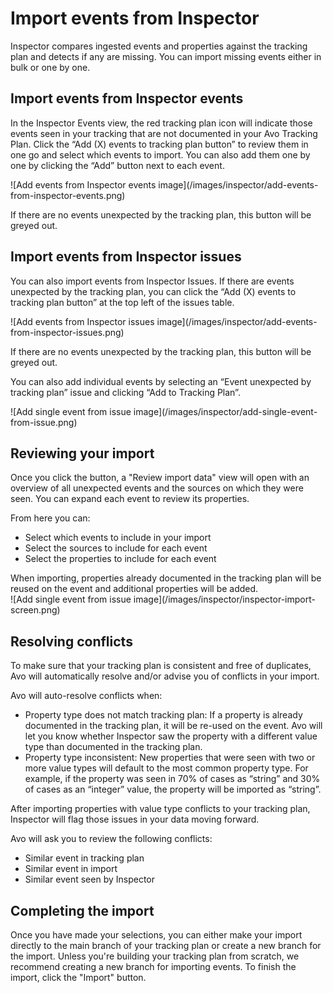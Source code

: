 
# Import events from Inspector

Inspector compares ingested events and properties against the tracking plan and detects if any are missing. You can import missing events either in bulk or one by one.

## Import events from Inspector events

In the Inspector Events view, the red tracking plan icon will indicate those events seen in your tracking that are not documented in your Avo Tracking Plan. Click the “Add (X) events to tracking plan button” to review them in one go and select which events to import. You can also add them one by one by clicking the “Add” button next to each event.

<div style={{ maxWidth: 600, paddingTop: '1.5rem' , margin: 'auto'}}>
![Add events from Inspector events image](/images/inspector/add-events-from-inspector-events.png)
</div>

If there are no events unexpected by the tracking plan, this button will be greyed out.

## Import events from Inspector issues

You can also import events from Inspector Issues. If there are events unexpected by the tracking plan, you can click the “Add (X) events to tracking plan button” at the top left of the issues table.

<div style={{ maxWidth: 600, paddingTop: '1.5rem' , margin: 'auto'}}>
![Add events from Inspector issues image](/images/inspector/add-events-from-inspector-issues.png)
</div>

If there are no events unexpected by the tracking plan, this button will be greyed out.

You can also add individual events by selecting an “Event unexpected by tracking plan” issue and clicking “Add to Tracking Plan”.

<div style={{ maxWidth: 600, paddingTop: '1.5rem' , margin: 'auto'}}>
![Add single event from issue image](/images/inspector/add-single-event-from-issue.png)
</div>

## Reviewing your import

Once you click the button, a "Review import data" view will open with an overview of all unexpected events and the sources on which they were seen. You can expand each event to review its properties.

From here you can:

- Select which events to include in your import
- Select the sources to include for each event 
- Select the properties to include for each event 

<Callout type="info" emoji="💡">
  When importing, properties already documented in the tracking plan will be reused on the event and additional properties will be added.
</Callout>

<div style={{ maxWidth: 600, paddingTop: '1.5rem' , margin: 'auto'}}>
![Add single event from issue image](/images/inspector/inspector-import-screen.png)
</div>

## Resolving conflicts

To make sure that your tracking plan is consistent and free of duplicates, Avo will automatically resolve and/or advise you of conflicts in your import.

Avo will auto-resolve conflicts when:
- Property type does not match tracking plan: If a property is already documented in the tracking plan, it will be re-used on the event. Avo will let you know whether Inspector saw the property with a different value type than documented in the tracking plan.
- Property type inconsistent: New properties that were seen with two or more value types will default to the most common property type. For example, if the property was seen in 70% of cases as “string” and 30% of cases as an “integer” value, the property will be imported as “string”.

<Callout type="info" emoji="💡">
After importing properties with value type conflicts to your tracking plan, Inspector will flag those issues in your data moving forward.
</Callout>

Avo will ask you to review the following conflicts:
- Similar event in tracking plan
- Similar event in import
- Similar event seen by Inspector

## Completing the import

Once you have made your selections, you can either make your import directly to the main branch of your tracking plan or create a new branch for the import.
<Callout type="info" emoji="💡">
Unless you're building your tracking plan from scratch, we recommend creating a new branch for importing events.
</Callout>
To finish the import, click the "Import" button.
